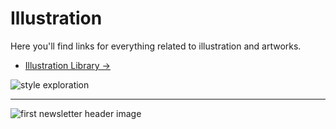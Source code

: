 # Illustration

Here you'll find links for everything related to illustration and artworks.

- [Illustration Library →](https://www.notion.so/prototypr/Illustration-cbe57e18efe54ac9b191405157ccaa65)

![style exploration](/exploration.png)

---
![first newsletter header image](/source_1.png)
